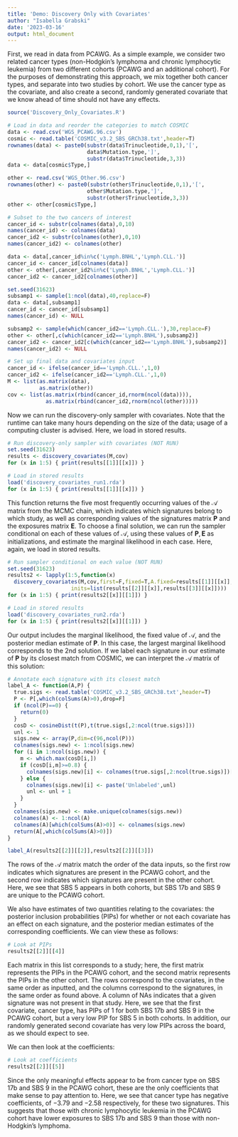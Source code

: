 ```yaml
---
title: 'Demo: Discovery Only with Covariates'
author: "Isabella Grabski"
date: '2023-03-16'
output: html_document
---
```


First, we read in data from PCAWG. As a simple example, we consider two related cancer types (non-Hodgkin's lymphoma and chronic lymphocytic leukemia) from two different cohorts (PCAWG and an additional cohort). For the purposes of demonstrating this approach, we mix together both cancer types, and separate into two studies by cohort. We use the cancer type as the covariate, and also create a second, randomly generated covariate that we know ahead of time should not have any effects.

```r
source('Discovery_Only_Covariates.R')

# Load in data and reorder the categories to match COSMIC
data <- read.csv('WGS_PCAWG.96.csv')
cosmic <- read.table('COSMIC_v3.2_SBS_GRCh38.txt',header=T)
rownames(data) <- paste0(substr(data$Trinucleotide,0,1),'[',
                         data$Mutation.type,']',
                         substr(data$Trinucleotide,3,3))
data <- data[cosmic$Type,]

other <- read.csv('WGS_Other.96.csv')
rownames(other) <- paste0(substr(other$Trinucleotide,0,1),'[',
                         other$Mutation.type,']',
                         substr(other$Trinucleotide,3,3))
other <- other[cosmic$Type,]

# Subset to the two cancers of interest
cancer_id <- substr(colnames(data),0,10)
names(cancer_id) <- colnames(data)
cancer_id2 <- substr(colnames(other),0,10)
names(cancer_id2) <- colnames(other)

data <- data[,cancer_id%in%c('Lymph.BNHL','Lymph.CLL.')]
cancer_id <- cancer_id[colnames(data)]
other <- other[,cancer_id2%in%c('Lymph.BNHL','Lymph.CLL.')]
cancer_id2 <- cancer_id2[colnames(other)]

set.seed(31623)
subsamp1 <- sample(1:ncol(data),40,replace=F)
data <- data[,subsamp1]
cancer_id <- cancer_id[subsamp1]
names(cancer_id) <- NULL

subsamp2 <- sample(which(cancer_id2=='Lymph.CLL.'),30,replace=F)
other <- other[,c(which(cancer_id2=='Lymph.BNHL'),subsamp2)]
cancer_id2 <- cancer_id2[c(which(cancer_id2=='Lymph.BNHL'),subsamp2)]
names(cancer_id2) <- NULL

# Set up final data and covariates input
cancer_id <- ifelse(cancer_id=='Lymph.CLL.',1,0)
cancer_id2 <- ifelse(cancer_id2=='Lymph.CLL.',1,0)
M <- list(as.matrix(data),
          as.matrix(other))
cov <- list(as.matrix(rbind(cancer_id,rnorm(ncol(data)))),
            as.matrix(rbind(cancer_id2,rnorm(ncol(other)))))
```

Now we can run the discovery-only sampler with covariates. Note that the runtime can take many hours depending on the size of the data; usage of a computing cluster is advised. Here, we load in stored results. 

```r
# Run discovery-only sampler with covariates (NOT RUN)
set.seed(31623)
results <- discovery_covariates(M,cov)
for (x in 1:5) { print(results[[1]][[x]]) }
```

```r
# Load in stored results
load('discovery_covariates_run1.rda')
for (x in 1:5) { print(results[[1]][[x]]) }
```

This function returns the five most frequently occurring values of the $\mathcal{A}$ matrix from the MCMC chain, which indicates which signatures belong to which study, as well as corresponding values of the signatures matrix $\boldsymbol{P}$ and the exposures matrix $\boldsymbol{E}$. To choose a final solution, we can run the sampler conditional on each of these values of $\mathcal{A}$, using these values of $\boldsymbol{P}, \boldsymbol{E}$ as initializations, and estimate the marginal likelihood in each case. Here, again, we load in stored results. 

```r
# Run sampler conditional on each value (NOT RUN)
set.seed(31623)
results2 <- lapply(1:5,function(x)
  discovery_covariates(M,cov,first=F,fixed=T,A.fixed=results[[1]][[x]],
                    inits=list(results[[2]][[x]],results[[3]][[x]])))
for (x in 1:5) { print(results2[[x]][[1]]) }
```

```r
# Load in stored results
load('discovery_covariates_run2.rda')
for (x in 1:5) { print(results2[[x]][[1]]) }
```

Our output includes the marginal likelihood, the fixed value of $\mathcal{A}$, and the posterior median estimate of $\boldsymbol{P}$. In this case, the largest marginal likelihood corresponds to the 2nd solution. If we label each signature in our estimate of $\boldsymbol{P}$ by its closest match from COSMIC, we can interpret the $\mathcal{A}$ matrix of this solution:

```r
# Annotate each signature with its closest match
label_A <- function(A,P) {
  true.sigs <- read.table('COSMIC_v3.2_SBS_GRCh38.txt',header=T)
  P <- P[,which(colSums(A)>0),drop=F]
  if (ncol(P)==0) {
    return(0)
  }
  cosD <- cosineDist(t(P),t(true.sigs[,2:ncol(true.sigs)]))
  unl <- 1
  sigs.new <- array(P,dim=c(96,ncol(P)))
  colnames(sigs.new) <- 1:ncol(sigs.new)
  for (i in 1:ncol(sigs.new)) {
    m <- which.max(cosD[i,])
    if (cosD[i,m]>=0.8) {
      colnames(sigs.new)[i] <- colnames(true.sigs[,2:ncol(true.sigs)])[m]
    } else {
      colnames(sigs.new)[i] <- paste('Unlabeled',unl)
      unl <- unl + 1
    }
  }
  colnames(sigs.new) <- make.unique(colnames(sigs.new))
  colnames(A) <- 1:ncol(A)
  colnames(A)[which(colSums(A)>0)] <- colnames(sigs.new)
  return(A[,which(colSums(A)>0)])
}

label_A(results2[[2]][[2]],results2[[2]][[3]])
```

The rows of the $\mathcal{A}$ matrix match the order of the data inputs, so the first row indicates which signatures are present in the PCAWG cohort, and the second row indicates which signatures are present in the other cohort. Here, we see that SBS 5 appears in both cohorts, but SBS 17b and SBS 9 are unique to the PCAWG cohort. 

We also have estimates of two quantities relating to the covariates: the posterior inclusion probabilities (PIPs) for whether or not each covariate has an effect on each signature, and the posterior median estimates of the corresponding coefficients. We can view these as follows:

```r
# Look at PIPs
results2[[2]][[4]]
```

Each matrix in this list corresponds to a study; here, the first matrix represents the PIPs in the PCAWG cohort, and the second matrix represents the PIPs in the other cohort. The rows correspond to the covariates, in the same order as inputted, and the columns correspond to the signatures, in the same order as found above. A column of NAs indicates that a given signature was not present in that study. Here, we see that the first covariate, cancer type, has PIPs of 1 for both SBS 17b and SBS 9 in the PCAWG cohort, but a very low PIP for SBS 5 in both cohorts. In addition, our randomly generated second covariate has very low PIPs across the board, as we should expect to see. 

We can then look at the coefficients:

```r
# Look at coefficients
results2[[2]][[5]]
```

Since the only meaningful effects appear to be from cancer type on SBS 17b and SBS 9 in the PCAWG cohort, these are the only coefficients that make sense to pay attention to. Here, we see that cancer type has negative coefficients, of $-3.79$ and $-2.58$ respectively, for these two signatures. This suggests that those with chronic lymphocytic leukemia in the PCAWG cohort have lower exposures to SBS 17b and SBS 9 than those with non-Hodgkin's lymphoma.